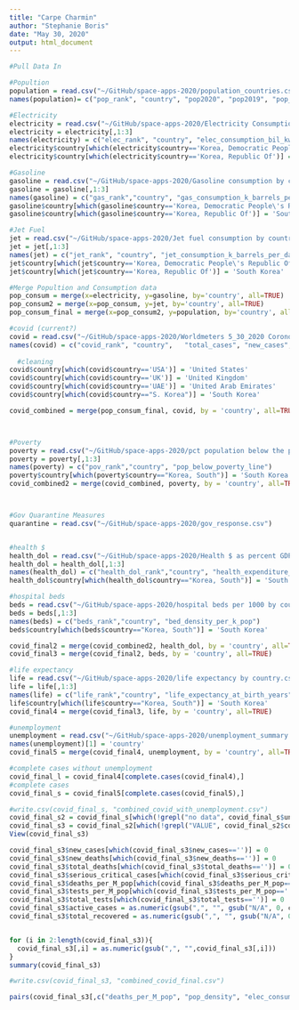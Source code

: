 ```yaml
---
title: "Carpe Charmin"
author: "Stephanie Boris"
date: "May 30, 2020"
output: html_document
---
```


```r
#Pull Data In

#Popultion
population = read.csv("~/GitHub/space-apps-2020/population_countries.csv")
names(population)= c("pop_rank", "country", "pop2020", "pop2019", "pop_growth_rate", "land_area", "pop_density")

#Electricity
electricity = read.csv("~/GitHub/space-apps-2020/Electricity Consumption by Country.csv", skip = 1, stringsAsFactors = FALSE)
electricity = electricity[,1:3]
names(electricity) = c("elec_rank", "country", "elec_consumption_bil_kwh")
electricity$country[which(electricity$country=='Korea, Democratic People\'s Republic Of')] = 'North Korea'
electricity$country[which(electricity$country=='Korea, Republic Of')] = 'South Korea'

#Gasoline
gasoline = read.csv("~/GitHub/space-apps-2020/Gasoline consumption by country.csv", skip=1,stringsAsFactors = FALSE)
gasoline = gasoline[,1:3]
names(gasoline) = c("gas_rank","country", "gas_consumption_k_barrels_per_day")
gasoline$country[which(gasoline$country=='Korea, Democratic People\'s Republic Of')] = 'North Korea'
gasoline$country[which(gasoline$country=='Korea, Republic Of')] = 'South Korea'

#Jet Fuel
jet = read.csv("~/GitHub/space-apps-2020/Jet fuel consumption by country.csv", skip=1, stringsAsFactors = FALSE)
jet = jet[,1:3]
names(jet) = c("jet_rank", "country", "jet_consumption_k_barrels_per_day")
jet$country[which(jet$country=='Korea, Democratic People\'s Republic Of')] = 'North Korea'
jet$country[which(jet$country=='Korea, Republic Of')] = 'South Korea'

#Merge Popultion and Consumption data
pop_consum = merge(x=electricity, y=gasoline, by='country', all=TRUE)
pop_consum2 = merge(x=pop_consum, y=jet, by='country', all=TRUE)
pop_consum_final = merge(x=pop_consum2, y=population, by='country', all=TRUE)

#covid (current?)
covid = read.csv("~/GitHub/space-apps-2020/Worldmeters 5_30_2020 Corono Virus data cases fatalities population.csv", skip=3, stringsAsFactors = FALSE)
names(covid) = c("covid_rank", "country",	"total_cases", "new_cases", "total_deaths", "new_deaths", "total_recovered", "active_cases", "serious_critical_cases", "cases_per_M_pop", "deaths_per_M_pop", "total_tests", "tests_per_M_pop", "population_covid")
    
  #cleaning
covid$country[which(covid$country=='USA')] = 'United States'
covid$country[which(covid$country=='UK')] = 'United Kingdom'
covid$country[which(covid$country=='UAE')] = 'United Arab Emirates'
covid$country[which(covid$country=="S. Korea")] = 'South Korea'

covid_combined = merge(pop_consum_final, covid, by = 'country', all=TRUE)



#Poverty
poverty = read.csv("~/GitHub/space-apps-2020/pct population below the povertry line.csv", skip=1, stringsAsFactors = FALSE)
poverty = poverty[,1:3]
names(poverty) = c("pov_rank","country", "pop_below_poverty_line")
poverty$country[which(poverty$country=="Korea, South")] = 'South Korea'
covid_combined2 = merge(covid_combined, poverty, by = 'country', all=TRUE)



#Gov Quarantine Measures
quarantine = read.csv("~/GitHub/space-apps-2020/gov_response.csv")


#health $
health_dol = read.csv("~/GitHub/space-apps-2020/Health $ as percent GDP.csv", skip=1, stringsAsFactors = FALSE)
health_dol = health_dol[,1:3]
names(health_dol) = c("health_dol_rank","country", "health_expenditure_percent_GDP")
health_dol$country[which(health_dol$country=="Korea, South")] = 'South Korea'

#hospital beds
beds = read.csv("~/GitHub/space-apps-2020/hospital beds per 1000 by country.csv", skip=1, stringsAsFactors = FALSE)
beds = beds[,1:3]
names(beds) = c("beds_rank","country", "bed_density_per_k_pop")
beds$country[which(beds$country=="Korea, South")] = 'South Korea'

covid_final2 = merge(covid_combined2, health_dol, by = 'country', all=TRUE)
covid_final3 = merge(covid_final2, beds, by = 'country', all=TRUE)

#life expectancy
life = read.csv("~/GitHub/space-apps-2020/life expectancy by country.csv", skip=1, stringsAsFactors = FALSE)
life = life[,1:3]
names(life) = c("life_rank","country", "life_expectancy_at_birth_years")
life$country[which(life$country=="Korea, South")] = 'South Korea'
covid_final4 = merge(covid_final3, life, by = 'country', all=TRUE)

#unemployment
unemployment = read.csv("~/GitHub/space-apps-2020/unemployment_summary.csv", stringsAsFactors = FALSE)
names(unemployment)[1] = 'country'
covid_final5 = merge(covid_final4, unemployment, by = 'country', all=TRUE)

#complete cases without unemployment
covid_final_l = covid_final4[complete.cases(covid_final4),]
#complete cases
covid_final_s = covid_final5[complete.cases(covid_final5),]

#write.csv(covid_final_s, "combined_covid_with_unemployment.csv")
covid_final_s2 = covid_final_s[which(!grepl("no data", covid_final_s$unemployment2020)),]
covid_final_s3 = covid_final_s2[which(!grepl("VALUE", covid_final_s2$covid_inc_unemployment)),]
View(covid_final_s3)

covid_final_s3$new_cases[which(covid_final_s3$new_cases=='')] = 0
covid_final_s3$new_deaths[which(covid_final_s3$new_deaths=='')] = 0
covid_final_s3$total_deaths[which(covid_final_s3$total_deaths=='')] = 0
covid_final_s3$serious_critical_cases[which(covid_final_s3$serious_critical_cases=='')] = 0
covid_final_s3$deaths_per_M_pop[which(covid_final_s3$deaths_per_M_pop=='')] = 0
covid_final_s3$tests_per_M_pop[which(covid_final_s3$tests_per_M_pop=='')] = 0
covid_final_s3$total_tests[which(covid_final_s3$total_tests=='')] = 0
covid_final_s3$active_cases = as.numeric(gsub(",", "", gsub("N/A", 0, covid_final_s3$active_cases)))
covid_final_s3$total_recovered = as.numeric(gsub(",", "", gsub("N/A", 0, covid_final_s3$total_recovered)))


for (i in 2:length(covid_final_s3)){
  covid_final_s3[,i] = as.numeric(gsub(",", "",covid_final_s3[,i]))
}
summary(covid_final_s3)

#write.csv(covid_final_s3, "combined_covid_final.csv")

```

```r
pairs(covid_final_s3[,c("deaths_per_M_pop", "pop_density", "elec_consumption_bil_kwh","gas_consumption_k_barrels_per_day", "jet_consumption_k_barrels_per_day", "health_expenditure_percent_GDP", "pop_below_poverty_line", "bed_density_per_k_pop", "life_expectancy_at_birth_years", "covid_inc_unemployment")])

```
